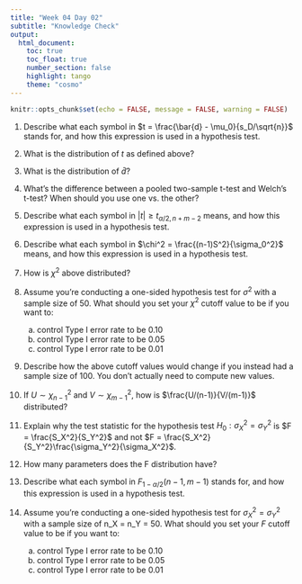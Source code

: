```yaml
---
title: "Week 04 Day 02"
subtitle: "Knowledge Check"
output: 
  html_document:
    toc: true
    toc_float: true
    number_section: false
    highlight: tango
    theme: "cosmo"
---
```


```r
knitr::opts_chunk$set(echo = FALSE, message = FALSE, warning = FALSE)
```

1. Describe what each symbol in $t = \frac{\bar{d} - \mu_0}{s_D/\sqrt{n}}$ stands for, and how this expression is used in a hypothesis test.

1. What is the distribution of $t$ as defined above?

1. What is the distribution of $\bar{d}$?

1. What's the difference between a pooled two-sample t-test and Welch's t-test? When should you use one vs. the other? 

1. Describe what each symbol in $|t| \geq t_{\alpha/2, n + m -2}$ means, and how this expression is used in a hypothesis test. 

1. Describe what each symbol in $\chi^2 = \frac{(n-1)S^2}{\sigma_0^2}$ means, and how this expression is used in a hypothesis test. 

1. How is $\chi^2$ above distributed? 

1. Assume you're conducting a one-sided hypothesis test for $\sigma^2$ with a sample size of 50. What should you set your $\chi^2$ cutoff value to be if you want to: 

    a) control Type I error rate to be 0.10
    a) control Type I error rate to be 0.05
    a) control Type I error rate to be 0.01

1. Describe how the above cutoff values would change if you instead had a sample size of 100. You don't actually need to compute new values.

1. If $U \sim \chi^2_{n-1}$ and $V \sim \chi^2_{m-1}$, how is $\frac{U/(n-1)}{V/(m-1)}$ distributed?

1. Explain why the test statistic for the hypothesis test $H_0: \sigma^2_X = \sigma^2_Y$ is $F = \frac{S_X^2}{S_Y^2}$ and not $F = \frac{S_X^2}{S_Y^2}\frac{\sigma_Y^2}{\sigma_X^2}$.

1. How many parameters does the F distribution have? 

1. Describe what each symbol in $F_{1 - \alpha/2}(n-1, m-1)$ stands for, and how this expression is used in a hypothesis test.

1. Assume you're conducting a one-sided hypothesis test for $\sigma_X^2 = \sigma_Y^2$ with a sample size of n_X = n_Y = 50. What should you set your $F$ cutoff value to be if you want to: 

    a) control Type I error rate to be 0.10
    a) control Type I error rate to be 0.05
    a) control Type I error rate to be 0.01